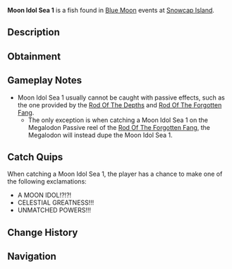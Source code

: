 {{FishInfobox
|image          = Moon Idol Sea 1.png
|rarity         = Secret
|sea            = First Sea
|location       = [[Blue Moon - First Sea]]
|sublocation    = 
|sources        = Fishing Rod
|nopassive      = 1
|radar_location = 
|prog_speed     = -80
|xp             = 20000
|weather        = 
|time           = 
|season         = 
|bait           = 
|base_weight    = 50
|base_value     = 30000
|weight_range   = 0
|base_chance    = 1
|base_resil     = 150
}}
'''Moon Idol Sea 1''' is a {{Rarity|Secret}} fish found in [[Blue Moon]] events at [[Snowcap Island]].

== Description ==
{{Description|A moon shaped stone with an unmatched spirit...|Bestiary Entry}}

== Obtainment ==
{{Fish Availability|
Blue Moon/First Sea
|top_rods      = 
Great Rod of Oscar\755.43\13294.38;
Astralhook Rod\684.42\13074.75;
Ethereal Prism Rod\658.28\12645.54;
Seraphic Rod\644.15\13046.57;
Leviathan's Fang Rod\631.45\12817.04;
Resourceful Rod\481.04\9714.52;
Destiny Rod\536.9\12120.59;
Challenger's Rod\612.46\13068.97;
No-Life Rod\601.75\12929.81;
Rod Of The Forgotten Fang\580.41\12219.75;
Free Spirit Rod\562.99\11873.94;
Blazebringer Rod\523.28\11486.94;
Rod Of The Depths\513.04\10771.44;
Rod Of The Exalted One\511.49\10546.84;
Zeus Rod\481.78\10575.82;
Verdant Shear Rod\476.43\10695.39;
Trident Rod\449.16\9593.37;
Depthseeker Rod\441.55\9989.15;
Avalanche Rod\397.74\9026.11;
Volcanic Rod\380.15\8344.85;
Steady Rod\120.97\2826.29
|recommended   = Ethereal Prism Rod
}}

== Gameplay Notes ==
* Moon Idol Sea 1 usually cannot be caught with passive effects, such as the one provided by the [[Rod Of The Depths]] and [[Rod Of The Forgotten Fang]].
** The only exception is when catching a Moon Idol Sea 1 on the Megalodon Passive reel of the [[Rod Of The Forgotten Fang]], the Megalodon will instead dupe the Moon Idol Sea 1.

== Catch Quips ==
When catching a Moon Idol Sea 1, the player has a chance to make one of the following exclamations:
* A MOON IDOL!?!?!
* CELESTIAL GREATNESS!!!
* UNMATCHED POWERS!!!

== Change History ==
{{Change History|{{subst:Current Version}}}}

== Navigation ==
{{Fish Navbox|Blue Moon - First Sea}}